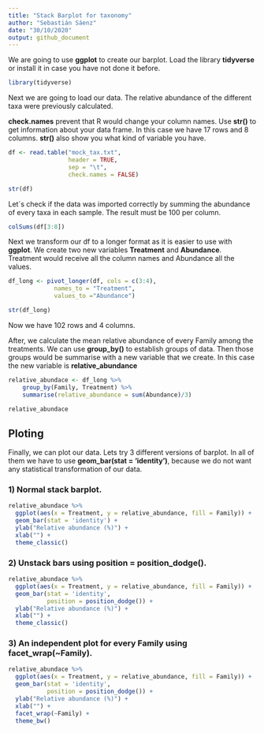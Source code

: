 ```yaml
---
title: "Stack Barplot for taxonomy"
author: "Sebastián Sáenz"
date: "30/10/2020"
output: github_document
---
```

We are going to use **ggplot** to create our barplot. Load the library **tidyverse** 
or install it in case you have not done it before.
```r
library(tidyverse)
```

Next we are going to load our data. The relative abundance of the different taxa 
were previously calculated. 

**check.names** prevent that R would change
your column names. Use **str()** to get information about your data frame. In this case
we have 17 rows and 8 columns. **str()** also show you what kind of variable you have.
```r

df <- read.table("mock_tax.txt",
                 header = TRUE,
                 sep = "\t",
                 check.names = FALSE)

str(df)

```
Let´s check if the data was imported correctly by summing the abundance of every 
taxa in each sample. The result must be 100 per column.

```r
colSums(df[3:8])
```




Next we transform our df to a longer format as it is easier to use with **ggplot**.
We create two new variables **Treatment** and **Abundance**. Treatment would receive all 
the column names and Abundance all the values.

```r
df_long <- pivot_longer(df, cols = c(3:4),
             names_to = "Treatment",
             values_to ="Abundance")

str(df_long)
```
Now we have 102 rows and 4 columns.

After, we calculate the mean relative abundance of every Family among the treatments.
We can use **group_by()** to establish groups of data. Then those groups would be summarise
with a new variable that we create. In this case the new variable is **relative_abundance**
```r
relative_abundace <- df_long %>%
    group_by(Family, Treatment) %>%
    summarise(relative_abundance = sum(Abundance)/3)

relative_abundace
```

## Ploting
Finally, we can plot our data. Lets try 3 different versions of barplot. In all 
of them we have to use **geom_bar(stat = 'identity')**, because we do not want any 
statistical transformation of our data.

### 1) Normal stack barplot.

```r
relative_abundace %>%
  ggplot(aes(x = Treatment, y = relative_abundance, fill = Family)) +
  geom_bar(stat = 'identity') +
  ylab("Relative abundance (%)") +
  xlab("") +
  theme_classic()
```

### 2) Unstack bars using **position = position_dodge()**.
```r
relative_abundace %>%
  ggplot(aes(x = Treatment, y = relative_abundance, fill = Family)) +
  geom_bar(stat = 'identity',
           position = position_dodge()) +
  ylab("Relative abundance (%)") +
  xlab("") +
  theme_classic()
```

### 3) An independent plot for every Family using **facet_wrap(~Family)**.
```r
relative_abundace %>%
  ggplot(aes(x = Treatment, y = relative_abundance, fill = Family)) +
  geom_bar(stat = 'identity',
           position = position_dodge()) +
  ylab("Relative abundance (%)") +
  xlab("") +
  facet_wrap(~Family) +
  theme_bw()

```

